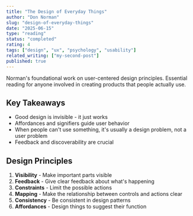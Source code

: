 ```yaml
---
title: "The Design of Everyday Things"
author: "Don Norman"
slug: "design-of-everyday-things"
date: "2025-06-15"
type: "reading"
status: "completed"
rating: 4
tags: ["design", "ux", "psychology", "usability"]
related_writing: ["my-second-post"]
published: true
---
```


Norman's foundational work on user-centered design principles. Essential reading for anyone involved in creating products that people actually use.

## Key Takeaways

- Good design is invisible - it just works
- Affordances and signifiers guide user behavior
- When people can't use something, it's usually a design problem, not a user problem
- Feedback and discoverability are crucial

## Design Principles

1. **Visibility** - Make important parts visible
2. **Feedback** - Give clear feedback about what's happening
3. **Constraints** - Limit the possible actions
4. **Mapping** - Make the relationship between controls and actions clear
5. **Consistency** - Be consistent in design patterns
6. **Affordances** - Design things to suggest their function

